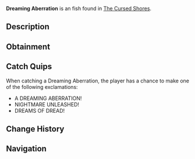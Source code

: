 {{FishInfobox
|image          = Dreaming Aberration.png
|rarity         = Exotic
|sea            = Second Sea
|location       = [[The Cursed Shores]]
|sublocation    = 
|sources        = Fishing Rod
|radar_location = 
|prog_speed     = -85
|xp             = 5050
|weather        = Foggy
|time           = Night
|season         = Spring
|bait           = Mist Worms
|base_weight    = 43
|base_value     = 8500
|weight_range   = 25
|base_chance    = 1
|base_resil     = 3
}}
'''Dreaming Aberration''' is an {{Rarity|Exotic}} fish found in [[The Cursed Shores]].

== Description ==
{{Description|A twisted nightmare that defies the waking world.|Bestiary Entry}}

== Obtainment ==
{{Description|It haunts where dreams turn dark.|Bestiary Hint}}
{{Fish Availability|
The Cursed Shores
|top_rods      = 
Great Rod of Oscar\37793.81\185102.69;
Astralhook Rod\34767.43\184538.09;
Fang of the Eclipse\30512.14\189685.14;
Azure Of Lagoon\29170.6\174560.7;
Free Spirit Rod\28871.98\162549.88;
Resourceful Rod\17611.86\93626.28;
Wildflower Rod\21424.49\135263.56;
Verdant Shear Rod\20332.23\128367.62;
Frog Rod\20287.89\123198.74;
Blazebringer Rod\22314.27\136564.44;
Seraphic Rod\16440.09\103030.57;
Challenger's Rod\16106.81\98112.91;
Ethereal Prism Rod\15515.41\93880.62;
Trident Rod\15428.21\96689.09;
No-Life Rod\14337.4\86336.15;
Rod Of The Forgotten Fang\13506.8\84693.59;
Rod Of The Exalted One\12431.19\76672.29;
Depthseeker Rod\11992.21\66731.7;
Rod Of The Depths\11469.92\71150.21;
Avalanche Rod\10866.12\60197.72;
Volcanic Rod\10689.24\62206.63;
Zeus Rod\10206.15\59395.26;
Steady Rod\10195.59\52773.5
|recommended   = Astralhook Rod
}}

== Catch Quips ==
When catching a Dreaming Aberration, the player has a chance to make one of the following exclamations:
* A DREAMING ABERRATION!
* NIGHTMARE UNLEASHED!
* DREAMS OF DREAD!

== Change History ==
{{Change History|{{subst:Current Version}}}}

== Navigation ==
{{Fish Navbox|The Cursed Shores}}